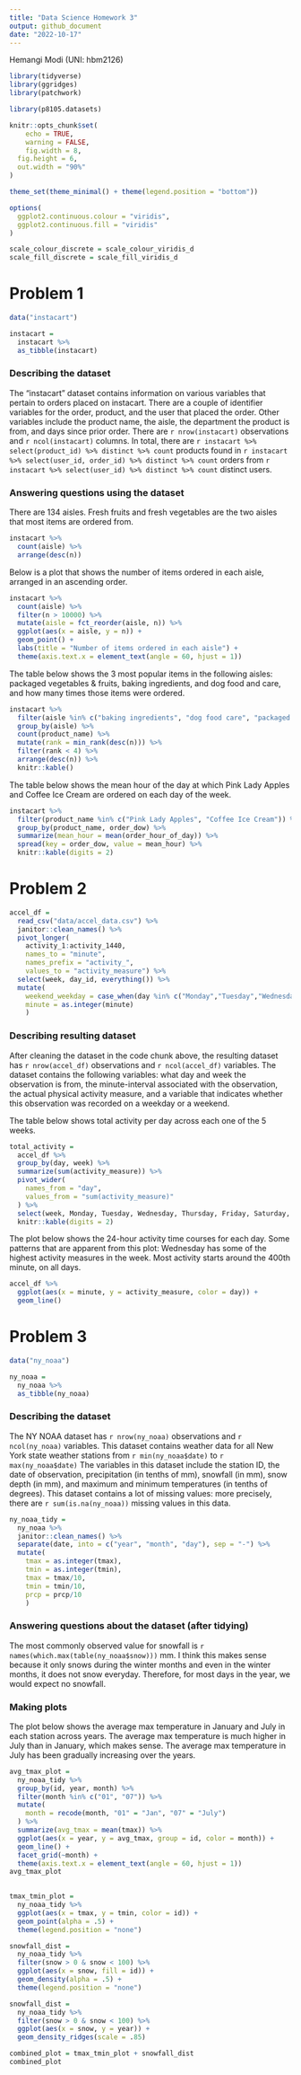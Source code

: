 ```yaml
---
title: "Data Science Homework 3"
output: github_document
date: "2022-10-17"
---
```


Hemangi Modi (UNI: hbm2126)

```r
library(tidyverse)
library(ggridges)
library(patchwork)

library(p8105.datasets)

knitr::opts_chunk$set(
	echo = TRUE,
	warning = FALSE,
	fig.width = 8, 
  fig.height = 6,
  out.width = "90%"
)

theme_set(theme_minimal() + theme(legend.position = "bottom"))

options(
  ggplot2.continuous.colour = "viridis",
  ggplot2.continuous.fill = "viridis"
)

scale_colour_discrete = scale_colour_viridis_d
scale_fill_discrete = scale_fill_viridis_d
```

# Problem 1

```r
data("instacart")

instacart = 
  instacart %>% 
  as_tibble(instacart)

```

### Describing the dataset

The "instacart" dataset contains information on various variables that pertain to orders placed on instacart. There are a couple of identifier variables for the order, product, and the user that placed the order. Other variables include the product name, the aisle, the department the product is from, and days since prior order. There are `r nrow(instacart)` observations and `r ncol(instacart)` columns. In total, there are `r instacart %>% select(product_id) %>% distinct %>% count` products found in `r instacart %>% select(user_id, order_id) %>% distinct %>% count` orders from `r instacart %>% select(user_id) %>% distinct %>% count` distinct users.

### Answering questions using the dataset

There are 134 aisles. Fresh fruits and fresh vegetables are the two aisles that most items are ordered from. 

```r
instacart %>% 
  count(aisle) %>% 
  arrange(desc(n))
```

Below is a plot that shows the number of items ordered in each aisle, arranged in an ascending order.

```r
instacart %>% 
  count(aisle) %>% 
  filter(n > 10000) %>% 
  mutate(aisle = fct_reorder(aisle, n)) %>% 
  ggplot(aes(x = aisle, y = n)) + 
  geom_point() + 
  labs(title = "Number of items ordered in each aisle") +
  theme(axis.text.x = element_text(angle = 60, hjust = 1))
```

The table below shows the 3 most popular items in the following aisles: packaged vegetables & fruits, baking ingredients, and dog food and care, and how many times those items were ordered. 

```r
instacart %>% 
  filter(aisle %in% c("baking ingredients", "dog food care", "packaged vegetables fruits")) %>% 
  group_by(aisle) %>% 
  count(product_name) %>% 
  mutate(rank = min_rank(desc(n))) %>% 
  filter(rank < 4) %>% 
  arrange(desc(n)) %>% 
  knitr::kable()

```

The table below shows the mean hour of the day at which Pink Lady Apples and Coffee Ice Cream are ordered on each day of the week.


```r
instacart %>%
  filter(product_name %in% c("Pink Lady Apples", "Coffee Ice Cream")) %>%
  group_by(product_name, order_dow) %>%
  summarize(mean_hour = mean(order_hour_of_day)) %>%
  spread(key = order_dow, value = mean_hour) %>%
  knitr::kable(digits = 2)
```

# Problem 2

```r
accel_df = 
  read_csv("data/accel_data.csv") %>%
  janitor::clean_names() %>%
  pivot_longer(
    activity_1:activity_1440,
    names_to = "minute",
    names_prefix = "activity_",
    values_to = "activity_measure") %>% 
  select(week, day_id, everything()) %>% 
  mutate(
    weekend_weekday = case_when(day %in% c("Monday","Tuesday","Wednesday","Thursday","Friday") ~ "Weekday", day %in% c("Saturday","Sunday") ~ "Weekend"), 
    minute = as.integer(minute)
    ) 
```

### Describing resulting dataset

After cleaning the dataset in the code chunk above, the resulting dataset has `r nrow(accel_df)` observations and `r ncol(accel_df)` variables. The dataset contains the following variables: what day and week the observation is from, the minute-interval associated with the observation, the actual physical activity measure, and a variable that indicates whether this observation was recorded on a weekday or a weekend. 



The table below shows total activity per day across each one of the 5 weeks. 

```r
total_activity = 
  accel_df %>% 
  group_by(day, week) %>% 
  summarize(sum(activity_measure)) %>% 
  pivot_wider(
    names_from = "day",
    values_from = "sum(activity_measure)"
  ) %>% 
  select(week, Monday, Tuesday, Wednesday, Thursday, Friday, Saturday, Sunday) %>% 
  knitr::kable(digits = 2)
```

The plot below shows the 24-hour activity time courses for each day. Some patterns that are apparent from this plot: Wednesday has some of the highest activity measures in the week. Most activity starts around the 400th minute, on all days. 

```r
accel_df %>% 
  ggplot(aes(x = minute, y = activity_measure, color = day)) +
  geom_line()
```

# Problem 3

```r
data("ny_noaa")

ny_noaa = 
  ny_noaa %>% 
  as_tibble(ny_noaa)

```

### Describing the dataset

The NY NOAA dataset has `r nrow(ny_noaa)` observations and `r ncol(ny_noaa)` variables. This dataset contains weather data for all New York state weather stations from ` r min(ny_noaa$date)` to `r max(ny_noaa$date)` The variables in this dataset include the station ID, the date of observation, precipitation (in tenths of mm), snowfall (in mm), snow depth (in mm), and maximum and minimum temperatures (in tenths of degrees). This dataset contains a lot of missing values: more precisely, there are `r sum(is.na(ny_noaa))` missing values in this data.

```r
ny_noaa_tidy = 
  ny_noaa %>% 
  janitor::clean_names() %>% 
  separate(date, into = c("year", "month", "day"), sep = "-") %>%
  mutate(
    tmax = as.integer(tmax),
    tmin = as.integer(tmin),
    tmax = tmax/10,
    tmin = tmin/10,
    prcp = prcp/10
    ) 
```

### Answering questions about the dataset (after tidying)

The most commonly observed value for snowfall is `r names(which.max(table(ny_noaa$snow)))` mm. I think this makes sense because it only snows during the winter months and even in the winter months, it does not snow everyday. Therefore, for most days in the year, we would expect no snowfall.


### Making plots

The plot below shows the average max temperature in January and July in each station across years. The average max temperature is much higher in July than in January, which makes sense. The average max temperature in July has been gradually increasing over the years. 

```r
avg_tmax_plot = 
  ny_noaa_tidy %>% 
  group_by(id, year, month) %>% 
  filter(month %in% c("01", "07")) %>% 
  mutate(
    month = recode(month, "01" = "Jan", "07" = "July")
  ) %>% 
  summarize(avg_tmax = mean(tmax)) %>% 
  ggplot(aes(x = year, y = avg_tmax, group = id, color = month)) +
  geom_line() +
  facet_grid(~month) +
  theme(axis.text.x = element_text(angle = 60, hjust = 1))
avg_tmax_plot
  
```

```r
tmax_tmin_plot = 
  ny_noaa_tidy %>% 
  ggplot(aes(x = tmax, y = tmin, color = id)) + 
  geom_point(alpha = .5) +
  theme(legend.position = "none")
```

```r
snowfall_dist = 
  ny_noaa_tidy %>% 
  filter(snow > 0 & snow < 100) %>% 
  ggplot(aes(x = snow, fill = id)) + 
  geom_density(alpha = .5) + 
  theme(legend.position = "none")
```

```r
snowfall_dist = 
  ny_noaa_tidy %>% 
  filter(snow > 0 & snow < 100) %>%
  ggplot(aes(x = snow, y = year)) + 
  geom_density_ridges(scale = .85)
```



```r
combined_plot = tmax_tmin_plot + snowfall_dist
combined_plot
```

